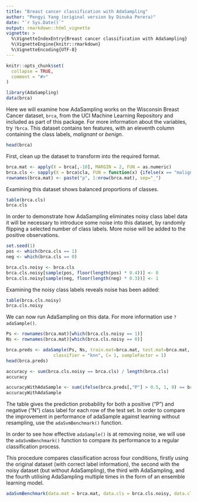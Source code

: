 ```yaml
---
title: "Breast cancer classification with AdaSampling"
author: "Pengyi Yang (original version by Dinuka Perera)"
date: "`r Sys.Date()`"
output: rmarkdown::html_vignette
vignette: >
  %\VignetteIndexEntry{Breast cancer classification with AdaSampling}
  %\VignetteEngine{knitr::rmarkdown}
  %\VignetteEncoding{UTF-8}
---
```



```r
knitr::opts_chunk$set(
  collapse = TRUE,
  comment = "#>"
)

library(AdaSampling)
data(brca)
```

Here we will examine how AdaSampling works on the Wisconsin Breast Cancer dataset, `brca`, from the UCI Machine Learning Repository and included as part of this package. For more information about the variables, try `?brca`. This dataset contains ten features, with an eleventh column containing the class labels, *malignant* or *benign*.

```r
head(brca)
```

First, clean up the dataset to transform into the required format.
```r
brca.mat <- apply(X = brca[,-10], MARGIN = 2, FUN = as.numeric)
brca.cls <- sapply(X = brca$cla, FUN = function(x) {ifelse(x == "malignant", 1, 0)})
rownames(brca.mat) <- paste("p", 1:nrow(brca.mat), sep="_")
```

Examining this dataset shows balanced proportions of classes.
```r
table(brca.cls)
brca.cls
```

In order to demonstrate how AdaSampling eliminates noisy class label data it will be necessary to introduce some noise into this dataset, by randomly flipping a selected number of class labels. More noise will be added to the positive observations. 
```r
set.seed(1)
pos <- which(brca.cls == 1)
neg <- which(brca.cls == 0)

brca.cls.noisy <- brca.cls
brca.cls.noisy[sample(pos, floor(length(pos) * 0.4))] <- 0
brca.cls.noisy[sample(neg, floor(length(neg) * 0.3))] <- 1
```

Examining the noisy class labels reveals noise has been added:
```r
table(brca.cls.noisy)
brca.cls.noisy
```

We can now run AdaSampling on this data. For more information use `?adaSample()`.

```r
Ps <- rownames(brca.mat)[which(brca.cls.noisy == 1)]
Ns <- rownames(brca.mat)[which(brca.cls.noisy == 0)]

brca.preds <- adaSample(Ps, Ns, train.mat=brca.mat, test.mat=brca.mat,
                  classifier = "knn", C= 1, sampleFactor = 1)
head(brca.preds)

accuracy <- sum(brca.cls.noisy == brca.cls) / length(brca.cls)
accuracy

accuracyWithAdaSample <- sum(ifelse(brca.preds[,"P"] > 0.5, 1, 0) == brca.cls) / length(brca.cls)
accuracyWithAdaSample

```

The table gives the prediction probability for both a positive ("P") and negative ("N") class label for each row of the test set. In order to compare the improvement in performance of adaSample against learning without resampling, use the `adaSvmBenchmark()` function. 

In order to see how effective `adaSample()` is at removing noise, we will use the `adaSvmBenchmark()` function to compare its performance to a regular classification process.

This procedure compares classification across four conditions, firstly using the original dataset (with correct label information), the second with the noisy dataset (but without AdaSampling), the third with AdaSampling, and the fourth utilising AdaSampling multiple times in the form of an ensemble learning model.

```r
adaSvmBenchmark(data.mat = brca.mat, data.cls = brca.cls.noisy, data.cls.truth = brca.cls, cvSeed=1)
```
